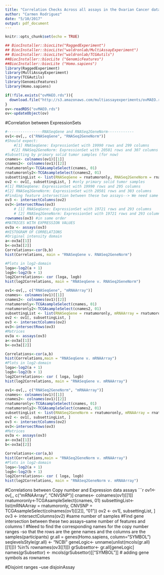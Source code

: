 ```yaml
---
title: "Correlation Checks Across all assays in the Ovarian Cancer dataset"
author: "Carmen Rodriguez"
date: "5/10/2017"
output: pdf_document
---
```


```r
knitr::opts_chunk$set(echo = TRUE)
```


```r
## BiocInstaller::biocLite("RaggedExperiment")
## BiocInstaller::biocLite("waldronlab/MultiAssayExperiment")
## BiocInstaller::biocLite("waldronlab/TCGAutils")
##BiocInstaller::biocLite ("GenomicFeatures")
##BiocInstaller::biocLite ("Homo.sapiens")
library(RaggedExperiment)
library(MultiAssayExperiment)
library(TCGAutils)
library(GenomicFeatures)
library(Homo.sapiens)

if(!file.exists("ovMAEO.rds")){
  download.file("http://s3.amazonaws.com/multiassayexperiments/ovMAEO.rds", destfile = "ovMAEO.rds")
}
ov<-readRDS("ovMAEO.rds")
ov<-updateObject(ov)
```

#Correlation between ExpressionSets

```r
#----------------RNASeqGene and RNASeq2GeneNorm------------
ov1<-ov[,, c("RNASeqGene", "RNASeq2GeneNorm")]
#Should expect:
    #[1] RNASeqGene: ExpressionSet with 19990 rows and 299 columns 
   #[2] RNASeq2GeneNorm: ExpressionSet with 20501 rows and 307 columns 
#Subsetting by primary solid tumor samples (for now)
cnames<- colnames(ov1)[[1]]
cnames2<- colnames(ov1)[[2]]
rnatumoronly<-TCGAsampleSelect(cnames, 01)
rnatumoronly2<-TCGAsampleSelect(cnames2, 01)
subsettingList <- list(RNASeqGene = rnatumoronly, RNASeq2GeneNorm = rnatumoronly2)
ov2 <- ov1[, subsettingList, ] #only primary solid tumor samples
#[1] RNASeqGene: ExpressionSet with 19990 rows and 295 columns 
#[2] RNASeq2GeneNorm: ExpressionSet with 20501 rows and 303 columns 
#Finding feature intersection between these two assays--> We need same features(gene symbols) and columns (samples)
ov3 <- intersectColumns(ov2)
ov3<-intersectRows(ov3)
    # [1] RNASeqGene: ExpressionSet with 19721 rows and 293 columns 
    # [2] RNASeq2GeneNorm: ExpressionSet with 19721 rows and 293 columns 
rownames(ov3) #in same order 
#MATRICES WITH EXPRESSION VALUES
ov3a <- assays(ov3)
#HISTOGRAM OF CORRELATIONS
#Original intensity domain
a<-ov3a[[1]]
b<-ov3a[[2]]
Correlations<-cor(b,b)
hist(Correlations, main = "RNASeqGene v. RNASeq2GeneNorm")

#Plots in log2-domain
loga<-log2(a + 1)
logb<-log2(b + 1)
log2Correlations<- cor (loga, logb)
hist(log2Correlations, main = "RNASeqGene v. RNASeq2GeneNorm")
```
```r
ov1<-ov[,, c("RNASeqGene", "mRNAArray")]
cnames<- colnames(ov1)[[1]]
cnames2<- colnames(ov1)[[2]]
rnatumoronly<-TCGAsampleSelect(cnames, 01)
rnatumoronly2<-TCGAsampleSelect(cnames2, 01)
subsettingList <- list(RNASeqGene = rnatumoronly, mRNAArray = rnatumoronly2)
ov2 <- ov1[, subsettingList, ]
ov3 <- intersectColumns(ov2)
ov3<-intersectRows(ov3)
#Matrices 
ov3a <- assays(ov3)
a<-ov3a[[1]]
b<-ov3a[[2]]

Correlations<-cor(a,b)
hist(Correlations,main = "RNASeqGene v. mRNAArray")
#Plots in log2-domain
loga<-log2(a + 1)
logb<-log2(b + 1)
log2Correlations<- cor ( loga, logb)
hist(log2Correlations, main = "RNASeqGene v. mRNAArray")
```
```r
ov1<-ov[,, c("RNASeq2GeneNorm", "mRNAArray")]
cnames<- colnames(ov1)[[1]]
cnames2<- colnames(ov1)[[2]]
rnatumoronly<-TCGAsampleSelect(cnames, 01)
rnatumoronly2<-TCGAsampleSelect(cnames2, 01)
subsettingList <- list(RNASeq2GeneNorm = rnatumoronly, mRNAArray = rnatumoronly2)
ov2 <- ov1[, subsettingList, ]
ov3 <- intersectColumns(ov2)
ov3<-intersectRows(ov3)
#Matrices 
ov3a <- assays(ov3)
a<-ov3a[[1]]
b<-ov3a[[2]]

Correlations<-cor(a,b)
hist(Correlations,main = "RNASeq2GeneNorm v. mRNAArray")
#Plots in log2-domain
loga<-log2(a + 1)
logb<-log2(b + 1)
log2Correlations<- cor ( loga, logb)
hist(log2Correlations, main = "RNASeq2GeneNorm v. mRNAArray")
```

#Correlations between Copy number and Expression data assays
```r
ov1<-ov[,, c("mRNAArray", "CNVSNP")]
cnames<- colnames(ov1)[[1]]
rnatumoronly<-TCGAsampleSelect(cnames, 01)
subsettingList<- list(mRNAArray = rnatumoronly, CNVSNP = TCGAsampleSelect(colnames(ov1)[[2]], "01"))
ov2 <- ov1[, subsettingList, ]
ov3 <- intersectColumns(ov2) #same number of samples
#Find gene intersection between these two assays--same number of features and columns !
#Need to find the corresponding names for the copy number ranges -so that the rows are the gene names and the columns are the samples(participants)
gr.all = genes(Homo.sapiens, column="SYMBOL")
seqlevelsStyle(gr.all) <- "NCBI"
geneLogic<- unname(unlist(mcols(gr.all)[[1]])) %in% rownames(ov3[[1]])
grSubsettor<- gr.all[geneLogic]
names(grSubsettor) <- mcols(grSubsettor)[["SYMBOL"]] # adding gene symbols as rownames

#Disjoint ranges --use disjoinAssay 






